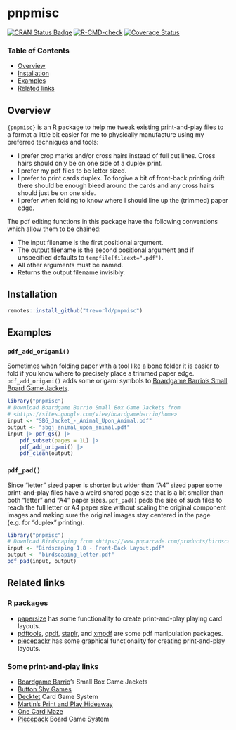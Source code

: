 # pnpmisc

[![CRAN Status Badge](https://www.r-pkg.org/badges/version/pnpmisc)](https://cran.r-project.org/package=pnpmisc)
[![R-CMD-check](https://github.com/trevorld/pnpmisc/workflows/R-CMD-check/badge.svg)](https://github.com/trevorld/pnpmisc/actions)
[![Coverage Status](https://codecov.io/gh/trevorld/pnpmisc/branch/main/graph/badge.svg)](https://app.codecov.io/gh/trevorld/pnpmisc)

### Table of Contents

* [Overview](#overview)
* [Installation](#installation)
* [Examples](#examples)
* [Related links](#related)

## <a name="overview">Overview</a>

`{pnpmisc}` is an R package to help me tweak existing print-and-play files to a format a little
bit easier for me to physically manufacture using my preferred techniques and tools:

* I prefer crop marks and/or cross hairs instead of full cut lines.  Cross hairs should only be on one side of a duplex print.
* I prefer my pdf files to be letter sized.
* I prefer to print cards duplex.  To forgive a bit of front-back printing drift there should be enough bleed around the cards and any cross hairs should just be on one side.
* I prefer when folding to know where I should line up the (trimmed) paper edge.

The pdf editing functions in this package have the following conventions which allow them to be chained:

* The input filename is the first positional argument.
* The output filename is the second positional argument and if unspecified defaults to `tempfile(fileext=".pdf")`.
* All other arguments must be named.
* Returns the output filename invisibly.

## <a name="installation">Installation</a>

```r
remotes::install_github("trevorld/pnpmisc")
```

## <a name="examples">Examples</a>

### `pdf_add_origami()`

Sometimes when folding paper with a tool like a bone folder it is easier to fold if you 
know where to precisely place a trimmed paper edge.
`pdf_add_origami()` adds some origami symbols to
[Boardgame Barrio's Small Board Game Jackets](https://sites.google.com/view/boardgamebarrio/home).

```r
library("pnpmisc")
# Download Boardgame Barrio Small Box Game Jackets from 
# <https://sites.google.com/view/boardgamebarrio/home>
input <- "SBG_Jacket_-_Animal_Upon_Animal.pdf"
output <- "sbgj_animal_upon_animal.pdf"
input |> pdf_gs() |> 
    pdf_subset(pages = 1L) |> 
    pdf_add_origami() |> 
    pdf_clean(output)
```

### `pdf_pad()`

Since "letter" sized paper is shorter but wider than "A4" sized paper some print-and-play files have a
weird shared page size that is a bit smaller than both "letter" and "A4" paper sizes. `pdf_pad()` pads the size of such files to reach the full letter or A4 paper size without scaling the original component images and making sure the original images stay centered in the page (e.g. for "duplex" printing).

```r
library("pnpmisc")
# Download Birdscaping from <https://www.pnparcade.com/products/birdscaping>
input <- "Birdscaping 1.8 - Front-Back Layout.pdf"
output <- "birdscaping_letter.pdf"
pdf_pad(input, output)
```

## <a name="related">Related links</a>

### R packages

* [papersize](https://github.com/elipousson/papersize) has some functionality to create print-and-play playing card layouts.
* [pdftools](https://github.com/ropensci/pdftools), [qpdf](https://github.com/ropensci/qpdf), [staplr](https://github.com/pridiltal/staplr), and [xmpdf](https://github.com/trevorld/r-xmpdf) are some pdf manipulation packages.
* [piecepackr](https://github.com/piecepackr/piecepackr) has some graphical functionality for creating print-and-play layouts.

### Some print-and-play links

* [Boardgame Barrio](https://sites.google.com/view/boardgamebarrio)'s Small Box Game Jackets
* [Button Shy Games](https://buttonshygames.com/)
* [Decktet](https://www.decktet.com/) Card Game System
* [Martin's Print and Play Hideaway](https://www.facebook.com/groups/pnphideaway/)
* [One Card Maze](https://onecardmaze.com/)
* [Piecepack](https://ludism.org/ppwiki/Downloadable_Piecepack_Sets) Board Game System
